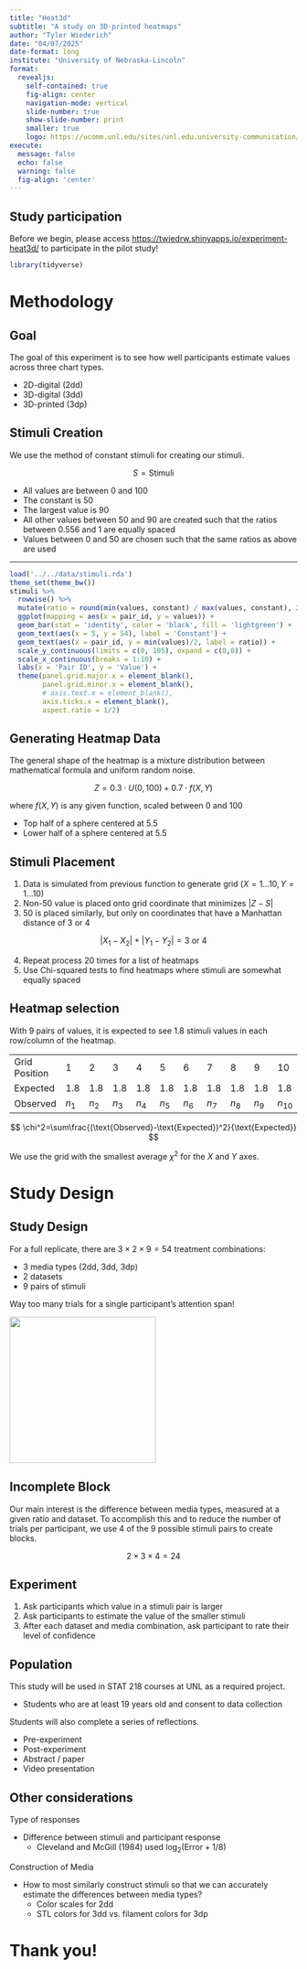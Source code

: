```yaml
---
title: "Heat3d"
subtitle: "A study on 3D-printed heatmaps"
author: "Tyler Wiederich"
date: "04/07/2025"
date-format: long
institute: "University of Nebraska-Lincoln"
format: 
  revealjs:
    self-contained: true
    fig-align: center
    navigation-mode: vertical
    slide-number: true
    show-slide-number: print
    smaller: true
    logo: https://ucomm.unl.edu/sites/unl.edu.university-communication/files/styles/no_crop_960/public/media/image/nebraska-n.jpg?itok=sSPTwnWf
execute: 
  message: false
  echo: false
  warning: false
  fig-align: 'center'
---
```


## Study participation

Before we begin, please access [https://twiedrw.shinyapps.io/experiment-heat3d/](https://twiedrw.shinyapps.io/experiment-heat3d/) to participate in the pilot study!

```r
library(tidyverse)
```

# Methodology

## Goal

The goal of this experiment is to see how well participants estimate values across three chart types.

-   2D-digital (2dd)
-   3D-digital (3dd)
-   3D-printed (3dp)

## Stimuli Creation

We use the method of constant stimuli for creating our stimuli.

$$
S=\text{Stimuli}
$$

::: incremental
-   All values are between 0 and 100
-   The constant is 50
-   The largest value is 90
-   All other values between 50 and 90 are created such that the ratios between 0.556 and 1 are equally spaced
-   Values between 0 and 50 are chosen such that the same ratios as above are used


:::

------------------------------------------------------------------------

```r
load('../../data/stimuli.rda')
theme_set(theme_bw())
stimuli %>% 
  rowwise() %>% 
  mutate(ratio = round(min(values, constant) / max(values, constant), 2)) %>% 
  ggplot(mapping = aes(x = pair_id, y = values)) + 
  geom_bar(stat = 'identity', color = 'black', fill = 'lightgreen') +
  geom_text(aes(x = 5, y = 54), label = 'Constant') +
  geom_text(aes(x = pair_id, y = min(values)/2, label = ratio)) +
  scale_y_continuous(limits = c(0, 105), expand = c(0,0)) + 
  scale_x_continuous(breaks = 1:10) +
  labs(x = 'Pair ID', y = 'Value') + 
  theme(panel.grid.major.x = element_blank(),
        panel.grid.minor.x = element_blank(),
        # axis.text.x = element_blank(),
        axis.ticks.x = element_blank(),
        aspect.ratio = 1/2)
```

## Generating Heatmap Data

The general shape of the heatmap is a mixture distribution between mathematical formula and uniform random noise.

$$
Z=0.3\cdot U(0,100) + 0.7\cdot f(X,Y)
$$

where $f(X,Y)$ is any given function, scaled between 0 and 100

-   Top half of a sphere centered at 5.5
-   Lower half of a sphere centered at 5.5

## Stimuli Placement

1)  Data is simulated from previous function to generate grid $(X=1\dots 10, Y=1\dots 10)$
2)  Non-50 value is placed onto grid coordinate that minimizes $|Z-S|$
3)  50 is placed similarly, but only on coordinates that have a Manhattan distance of 3 or 4

$$
|X_1-X_2|+|Y_1-Y_2| = 3 \text{ or } 4
$$

4)  Repeat process 20 times for a list of heatmaps
5)  Use Chi-squared tests to find heatmaps where stimuli are somewhat equally spaced

## Heatmap selection

With 9 pairs of values, it is expected to see 1.8 stimuli values in each row/column of the heatmap.

|               |       |       |       |       |       |       |       |       |       |       |
|-------|-------|-------|-------|-------|-------|-------|-------|-------|-------|-------|
| Grid Position | 1     | 2     | 3     | 4     | 5     | 6     | 7     | 8     | 9     | 10    |
| Expected      | 1.8   | 1.8   | 1.8   | 1.8   | 1.8   | 1.8   | 1.8   | 1.8   | 1.8   | 1.8   |
| Observed      | $n_1$ | $n_2$ | $n_3$ | $n_4$ | $n_5$ | $n_6$ | $n_7$ | $n_8$ | $n_9$ | $n_{10}$ |

$$
\chi^2=\sum\frac{(\text{Observed}-\text{Expected})^2}{\text{Expected}}
$$

We use the grid with the smallest average $\chi^2$ for the $X$ and $Y$ axes.


# Study Design

## Study Design

For a full replicate, there are $3\times2\times9=54$ treatment combinations: 

- 3 media types (2dd, 3dd, 3dp)
- 2 datasets 
- 9 pairs of stimuli

Way too many trials for a single participant's attention span!

![](frustrated.jpeg){.nostretch fig-align="center" height="256px"}

## Incomplete Block

Our main interest is the difference between media types, measured at a given ratio and dataset. To accomplish this and to reduce the number of trials per participant, we use 4 of the 9 possible stimuli pairs to create blocks.

$$
2\times3\times4=24
$$

<!-- $$ -->
<!-- Y = \mu + P_i + S_j + \gamma_{ij} + D_k + M_l + (SD)_{jk} + (SM)_{jl} + (DM)_{kl} + (SDM)_{jkl} + e_{ijklm} -->
<!-- $$ -->

<!-- where  -->

<!-- - $P_i$ is the effect of block $i$ -->
<!-- - $S_j$ is the effect of stimuli pair $j$ -->
<!-- - $\gamma_{ij}\sim N(0,\sigma^2_\gamma)$ is the  -->
<!-- - $D_k$ is the effect of dataset $k$ -->
<!-- - $M_l$ is the effect of media type $l$ -->
<!-- - $e_{ijklm}\sim N(0,\sigma^2)$ is the random error -->

## Experiment

1) Ask participants which value in a stimuli pair is larger
2) Ask participants to estimate the value of the smaller stimuli
3) After each dataset and media combination, ask participant to rate their level of confidence

## Population

This study will be used in STAT 218 courses at UNL as a required project.

  - Students who are at least 19 years old and consent to data collection
    
Students will also complete a series of reflections.

  - Pre-experiment
  - Post-experiment
  - Abstract / paper
  - Video presentation

## Other considerations

Type of responses

- Difference between stimuli and participant response
    - Cleveland and McGill (1984) used $\log_2(\text{Error}+1/8)$ 

Construction of Media

- How to most similarly construct stimuli so that we can accurately estimate the differences between media types?
    - Color scales for 2dd
    - STL colors for 3dd vs. filament colors for 3dp

# Thank you!
